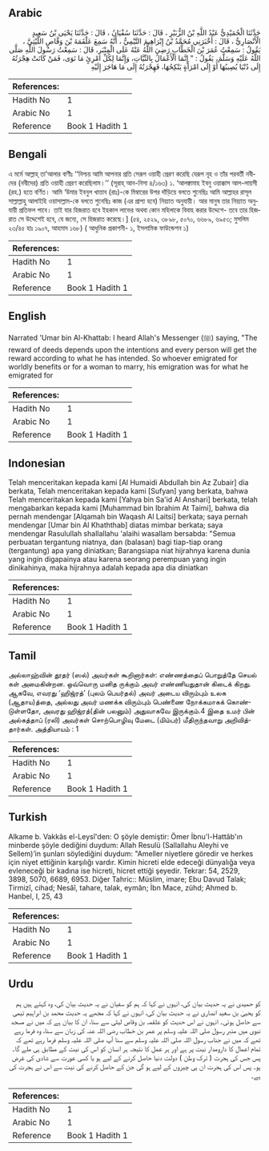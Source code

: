## Arabic


<div dir="rtl" lang="ar" style={{fontSize:'larger',backgroundColor:'#f8f9fa',padding:20}}>
حَدَّثَنَا الْحُمَيْدِيُّ عَبْدُ اللَّهِ بْنُ الزُّبَيْرِ ، قَالَ : حَدَّثَنَا سُفْيَانُ ، قَالَ : حَدَّثَنَا يَحْيَى بْنُ سَعِيدٍ الْأَنْصَارِيُّ ، قَالَ : أَخْبَرَنِي مُحَمَّدُ بْنُ إِبْرَاهِيمَ التَّيْمِيُّ ، أَنَّهُ سَمِعَ عَلْقَمَةَ بْنَ وَقَّاصٍ اللَّيْثِيَّ ، يَقُولُ : سَمِعْتُ عُمَرَ بْنَ الْخَطَّابِ رَضِيَ اللَّهُ عَنْهُ عَلَى الْمِنْبَرِ، قَالَ : سَمِعْتُ رَسُولَ اللَّهِ صَلَّى اللَّهُ عَلَيْهِ وَسَلَّمَ، يَقُولُ : " إِنَّمَا الْأَعْمَالُ بِالنِّيَّاتِ، وَإِنَّمَا لِكُلِّ امْرِئٍ مَا نَوَى، فَمَنْ كَانَتْ هِجْرَتُهُ إِلَى دُنْيَا يُصِيبُهَا أَوْ إِلَى امْرَأَةٍ يَنْكِحُهَا، فَهِجْرَتُهُ إِلَى مَا هَاجَرَ إِلَيْهِ
</div>
<div style={{backgroundColor:'#f8f9fa',padding:20, marginBottom: 10}}><table> <thead> <tr> <th>References:</th> <th></th> </tr> </thead> <tbody><tr><td>Hadith No</td><td>1</td></tr><tr><td>Arabic No</td><td>1</td></tr><tr><td>Reference</td><td>Book 1 Hadith 1</td></tr></tbody></table></div>

## Bengali


<div dir="ltr" lang="bn" style={{fontSize:'larger',backgroundColor:'#f8f9fa',padding:20}}>
এ মর্মে আল্লাহ্ তা’আলার বাণীঃ ‘‘নিশ্চয় আমি আপনার প্রতি সেরূপ ওয়াহী প্রেরণ করেছি যেরূপ নূহ ও তাঁর পরবর্তী নবীদের (নবীদের) প্রতি ওয়াহী প্রেরণ করেছিলাম।’’ (সূরাহ্ আন-নিসা ৪/১৬৩) ১. ‘আলক্বামাহ ইবনু ওয়াক্কাস আল-লায়সী (রহ.) হতে বর্ণিত। আমি ‘উমার ইবনুল খাত্তাব (রাঃ)-কে মিম্বারের উপর দাঁড়িয়ে বলতে শুনেছিঃ আমি আল্লাহর রাসূল সাল্লাল্লাহু আলাইহি ওয়াসাল্লাম-কে বলতে শুনেছিঃ কাজ (এর প্রাপ্য হবে) নিয়্যাত অনুযায়ী। আর মানুষ তার নিয়্যাত অনুযায়ী প্রতিফল পাবে। তাই যার হিজরাত হবে ইহকাল লাভের অথবা কোন মহিলাকে বিবাহ করার উদ্দেশে- তবে তার হিজরাত সে উদ্দেশেই হবে, যে জন্যে, সে হিজরাত করেছে।] (৫৪, ২৫২৯, ৩৮৯৮, ৫০৭০, ৬৬৮৯, ৬৯৫৩; মুসলিম ২৩/৪৫ হাঃ ১৯০৭, আহমাদ ১৬৮) ( আধুনিক প্রকাশনী- ১, ইসলামিক ফাউন্ডেশন ১)
</div>
<div style={{backgroundColor:'#f8f9fa',padding:20, marginBottom: 10}}><table> <thead> <tr> <th>References:</th> <th></th> </tr> </thead> <tbody><tr><td>Hadith No</td><td>1</td></tr><tr><td>Arabic No</td><td>1</td></tr><tr><td>Reference</td><td>Book 1 Hadith 1</td></tr></tbody></table></div>

## English


<div dir="ltr" lang="en" style={{fontSize:'larger',backgroundColor:'#f8f9fa',padding:20}}>
Narrated 'Umar bin Al-Khattab: I heard Allah's Messenger (ﷺ) saying, "The reward of deeds depends upon the intentions and every person will get the reward according to what he has intended. So whoever emigrated for worldly benefits or for a woman to marry, his emigration was for what he emigrated for
</div>
<div style={{backgroundColor:'#f8f9fa',padding:20, marginBottom: 10}}><table> <thead> <tr> <th>References:</th> <th></th> </tr> </thead> <tbody><tr><td>Hadith No</td><td>1</td></tr><tr><td>Arabic No</td><td>1</td></tr><tr><td>Reference</td><td>Book 1 Hadith 1</td></tr></tbody></table></div>

## Indonesian


<div dir="ltr" lang="id" style={{fontSize:'larger',backgroundColor:'#f8f9fa',padding:20}}>
Telah menceritakan kepada kami [Al Humaidi Abdullah bin Az Zubair] dia berkata, Telah menceritakan kepada kami [Sufyan] yang berkata, bahwa Telah menceritakan kepada kami [Yahya bin Sa'id Al Anshari] berkata, telah mengabarkan kepada kami [Muhammad bin Ibrahim At Taimi], bahwa dia pernah mendengar [Alqamah bin Waqash Al Laitsi] berkata; saya pernah mendengar [Umar bin Al Khaththab] diatas mimbar berkata; saya mendengar Rasulullah shallallahu 'alaihi wasallam bersabda: "Semua perbuatan tergantung niatnya, dan (balasan) bagi tiap-tiap orang (tergantung) apa yang diniatkan; Barangsiapa niat hijrahnya karena dunia yang ingin digapainya atau karena seorang perempuan yang ingin dinikahinya, maka hijrahnya adalah kepada apa dia diniatkan
</div>
<div style={{backgroundColor:'#f8f9fa',padding:20, marginBottom: 10}}><table> <thead> <tr> <th>References:</th> <th></th> </tr> </thead> <tbody><tr><td>Hadith No</td><td>1</td></tr><tr><td>Arabic No</td><td>1</td></tr><tr><td>Reference</td><td>Book 1 Hadith 1</td></tr></tbody></table></div>

## Tamil


<div dir="ltr" lang="ta" style={{fontSize:'larger',backgroundColor:'#f8f9fa',padding:20}}>
அல்லாஹ்வின் தூதர் (ஸல்) அவர்கள் கூறினார்கள்: எண்ணத்தைப் பொறுத்தே செயல் கள் அமைகின்றன. ஒவ்வொரு மனித ருக்கும் அவர் எண்ணியதுதான் கிடைக் கிறது. ஆகவே, எவரது ‘ஹிஜ்ரத்’ (புலம் பெயர்தல்) அவர் அடைய விரும்பும் உலக (ஆதாய)த்தை, அல்லது அவர் மணக்க விரும்பும் பெண்ணை நோக்கமாகக் கொண்டுள்ளதோ, அவரது ஹிஜ்ரத்(தின் பலனும்) அதுவாகவே இருக்கும்.4 இதை உமர் பின் அல்கத்தாப் (ரலி) அவர்கள் சொற்பொழிவு மேடை (மிம்பர்) மீதிருந்தவாறு அறிவித்தார்கள். அத்தியாயம் : 1
</div>
<div style={{backgroundColor:'#f8f9fa',padding:20, marginBottom: 10}}><table> <thead> <tr> <th>References:</th> <th></th> </tr> </thead> <tbody><tr><td>Hadith No</td><td>1</td></tr><tr><td>Arabic No</td><td>1</td></tr><tr><td>Reference</td><td>Book 1 Hadith 1</td></tr></tbody></table></div>

## Turkish


<div dir="ltr" lang="tr" style={{fontSize:'larger',backgroundColor:'#f8f9fa',padding:20}}>
Alkame b. Vakkâs el-Leysî'den: O şöyle demiştir: Ömer İbnu'l-Hattâb'ın minberde şöyle dediğini duydum: Allah Resulü (Sallallahu Aleyhi ve Sellem)’in şunları söylediğini duydum: "Ameller niyetlere göredir ve herkes için niyet ettiğinin karşılığı vardır. Kimin hicreti elde edeceği dünyalığa veya evleneceği bir kadına ise hicreti, hicret ettiği şeyedir. Tekrar: 54, 2529, 3898, 5070, 6689, 6953. Diğer Tahric:: Müslim, imare; Ebu Davud Talak; Tirmizî, cihad; Nesâî, tahare, talak, eymân; İbn Mace, zühd; Ahmed b. Hanbel, I, 25, 43
</div>
<div style={{backgroundColor:'#f8f9fa',padding:20, marginBottom: 10}}><table> <thead> <tr> <th>References:</th> <th></th> </tr> </thead> <tbody><tr><td>Hadith No</td><td>1</td></tr><tr><td>Arabic No</td><td>1</td></tr><tr><td>Reference</td><td>Book 1 Hadith 1</td></tr></tbody></table></div>

## Urdu


<div dir="rtl" lang="ur" style={{fontSize:'larger',backgroundColor:'#f8f9fa',padding:20}}>
کو حمیدی نے یہ حدیث بیان کی، انہوں نے کہا کہ ہم کو سفیان نے یہ حدیث بیان کی، وہ کہتے ہیں ہم کو یحییٰ بن سعید انصاری نے یہ حدیث بیان کی، انہوں نے کہا کہ مجھے یہ حدیث محمد بن ابراہیم تیمی سے حاصل ہوئی۔ انہوں نے اس حدیث کو علقمہ بن وقاص لیثی سے سنا، ان کا بیان ہے کہ میں نے مسجد نبوی میں منبر رسول صلی اللہ علیہ وسلم پر عمر بن خطاب رضی اللہ عنہ کی زبان سے سنا، وہ فرما رہے تھے کہ میں نے جناب رسول اللہ صلی اللہ علیہ وسلم سے سنا آپ صلی اللہ علیہ وسلم فرما رہے تھے کہ تمام اعمال کا دارومدار نیت پر ہے اور ہر عمل کا نتیجہ ہر انسان کو اس کی نیت کے مطابق ہی ملے گا۔ پس جس کی ہجرت ( ترک وطن ) دولت دنیا حاصل کرنے کے لیے ہو یا کسی عورت سے شادی کی غرض ہو۔ پس اس کی ہجرت ان ہی چیزوں کے لیے ہو گی جن کے حاصل کرنے کی نیت سے اس نے ہجرت کی ہے۔
</div>
<div style={{backgroundColor:'#f8f9fa',padding:20, marginBottom: 10}}><table> <thead> <tr> <th>References:</th> <th></th> </tr> </thead> <tbody><tr><td>Hadith No</td><td>1</td></tr><tr><td>Arabic No</td><td>1</td></tr><tr><td>Reference</td><td>Book 1 Hadith 1</td></tr></tbody></table></div>